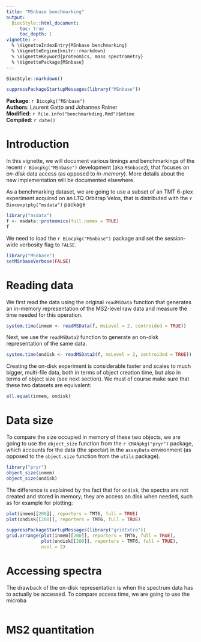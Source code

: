 ```yaml
---
title: "MSnbase benchmarking"
output:
  BiocStyle::html_document:
     toc: true
     toc_depth: 1
vignette: >
  % \VignetteIndexEntry{MSnbase benchmarking}
  % \VignetteEngine{knitr::rmarkdown}
  % \VignetteKeyword{proteomics, mass spectrometry}
  % \VignettePackage{MSnbase}
---
```



```r
BiocStyle::markdown()
```

```r
suppressPackageStartupMessages(library("MSnbase"))
```

**Package**: `r Biocpkg("MSnbase")`<br />
**Authors**: Laurent Gatto and Johannes Rainer<br />
**Modified:** `r file.info("benchmarkding.Rmd")$mtime`<br />
**Compiled**: `r date()`

# Introduction

In this vignette, we will document various timings and benchmarkings
of the recent `r Biocpkg("MSnbase")` development (aka `MSnbase2`),
that focuses on *on-disk* data access (as opposed to
*in-memory*). More details about the new implementation will be
documented elsewhere.

As a benchmarking dataset, we are going to use a subset of an TMT
6-plex experiment acquired on an LTQ Orbitrap Velos, that is
distributed with the `r Biocexptpkg("msdata")` package

```r
library("msdata")
f <- msdata::proteomics(full.names = TRUE)
f
```

We need to load the `r Biocpkg("MSnbase")` package and set the
session-wide verbosity flag to `FALSE`.

```r
library("MSnbase")
setMSnbaseVerbose(FALSE)
```

# Reading data

We first read the data using the original `readMSData` function that
generates an in-memory representation of the MS2-level raw data and
measure the time needed for this operation.

```r
system.time(inmem <- readMSData(f, msLevel = 2, centroided = TRUE))
```

Next, we use the `readMSData2` function to generate an on-disk
representation of the same data.

```r
system.time(ondisk <- readMSData2(f, msLevel = 2, centroided = TRUE))
```

Creating the on-disk experiment is considerable faster and scales to
much bigger, multi-file data, both in terms of object creation time,
but also in terms of object size (see next section). We must of course
make sure that these two datasets are equivalent:

```r
all.equal(inmem, ondisk)
```

# Data size

To compare the size occupied in memory of these two objects, we are
going to use the `object_size` function from the `r CRANpkg("pryr")`
package, which accounts for the data (the spectar) in the `assayData`
environment (as opposed to the `object.size` function from the `utils`
package).

```r
library("pryr")
object_size(inmem)
object_size(ondisk)
```

The difference is explained by the fact that for `ondisk`, the spectra
are not created and stored in memory; they are access on disk when
needed, such as for example for plotting:

```r
plot(inmem[[200]], reporters = TMT6, full = TRUE)
plot(ondisk[[200]], reporters = TMT6, full = TRUE)
```

```r
suppressPackageStartupMessages(library("gridExtra"))
grid.arrange(plot(inmem[[200]], reporters = TMT6, full = TRUE),
             plot(ondisk[[200]], reporters = TMT6, full = TRUE),
             ncol = 2)
```

# Accessing spectra

The drawback of the on-disk representation is when the spectrum data
has to actually be accessed. To compare access time, we are going to use the microba

```r

```

# MS2 quantitation
